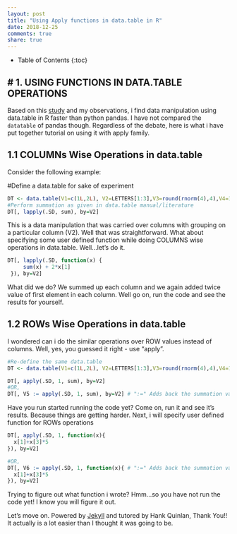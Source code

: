 ```yaml
---
layout: post
title: "Using Apply functions in data.table in R"
date: 2018-12-25
comments: true
share: true
---
```


* Table of Contents
{:toc}

# 1. USING FUNCTIONS IN DATA.TABLE OPERATIONS 
---

Based on this [study][1] and my observations, i find data manipulation using data.table in R faster than python pandas. I have not compared the `datatable` of pandas though. Regardless of the debate, here is what i have put together tutorial on using it with apply family. 

## 1.1 COLUMNs Wise Operations in data.table

Consider the following example:

#Define a data.table for sake of experiment

```r
DT <- data.table(V1=c(1L,2L), V2=LETTERS[1:3],V3=round(rnorm(4),4),V4=1:12)
#Perform summation as given in data.table manual/literature
DT[, lapply(.SD, sum), by=V2]
```

This is a data manipulation that was carried over columns with grouping on a particular column (V2). Well that was straightforward.
What about specifying some user defined function while doing COLUMNS wise operations in data.table. Well...let's do it.

```r
DT[, lapply(.SD, function(x) {
     sum(x) + 2*x[1]
 }), by=V2]
```

What did we do? We summed up each column and we again added twice value of first element in each column. Well go on, run the code and see the results for yourself.

## 1.2 ROWs Wise Operations in data.table 
I wondered can i do the similar operations over ROW values instead of columns. Well, yes, you guessed it right - use "apply".

```r
#Re-define the same data.table
DT <- data.table(V1=c(1L,2L), V2=LETTERS[1:3],V3=round(rnorm(4),4),V4=1:12)

DT[, apply(.SD, 1, sum), by=V2]
#OR,
DT[, V5 := apply(.SD, 1, sum), by=V2] # ":=" Adds back the summation value to DT table
```

Have you run started running the code yet? Come on, run it and see it's results. Because things are getting harder. Next, i will specify user defined function for ROWs operations

```r
DT[, apply(.SD, 1, function(x){
  x[1]+x[3]*5
}), by=V2]

#OR,
DT[, V6 := apply(.SD, 1, function(x){ # ":=" Adds back the summation value to DT table
  x[1]+x[3]*5
}), by=V2]

```

Trying to figure out what function i wrote? Hmm...so you have not run the code yet! I know you will figure it out.

Let's move on. 
Powered by [Jekyll](http://jekyllrb.com) and tutored by Hank Quinlan, Thank You!! It actually is a lot easier than I thought it was going to be.


[1]: https://github.com/Rdatatable/data.table/wiki/Benchmarks-%3A-Grouping "Data Manipulation with Python Pandas and R Data.Table"
